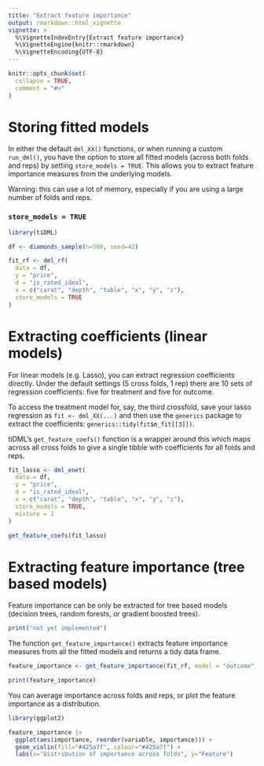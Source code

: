```yaml
---
title: "Extract feature importance"
output: rmarkdown::html_vignette
vignette: >
  %\VignetteIndexEntry{Extract feature importance}
  %\VignetteEngine{knitr::rmarkdown}
  %\VignetteEncoding{UTF-8}
---
```


```r
knitr::opts_chunk$set(
  collapse = TRUE,
  comment = "#>"
)
```
# Storing fitted models

In either the default `dml_XX()` functions, or when running a custom `run_dml()`, you have the option to store all fitted models (across both folds and reps) by setting `store_models = TRUE`. This allows you to extract feature importance measures from the underlying models. 

Warning: this can use a lot of memory, especially if you are using a large number of folds and reps.

### `store_models = TRUE`

```r
library(tiDML)

df <- diamonds_sample(n=500, seed=42)

fit_rf <- dml_rf(
  data = df,
  y = "price",
  d = "is_rated_ideal",
  x = c("carat", "depth", "table", "x", "y", "z"),
  store_models = TRUE
)
```
# Extracting coefficients (linear models)

For linear models (e.g. Lasso), you can extract regression coefficients directly. Under the default settings (5 cross folds, 1 rep) there are 10 sets of regression coefficients: five for treatment and five for outcome. 

To access the treatment model for, say, the third crossfold, save your lasso regression as `fit <- dml_XX(...)` and then use the `generics` package to extract the coefficients: `generics::tidy(fit$m_fit[[3]])`.

tiDML's `get_feature_coefs()` function is a wrapper around this which maps across all cross folds to give a single tibble with coefficients for all folds and reps. 

```r
fit_lasso <- dml_enet(
  data = df,
  y = "price",
  d = "is_rated_ideal",
  x = c("carat", "depth", "table", "x", "y", "z"),
  store_models = TRUE,
  mixture = 1
)

get_feature_coefs(fit_lasso)
```

# Extracting feature importance (tree based models)

Feature importance can be only be extracted for tree based models (decision trees, random forests, or gradient boosted trees). 

```r
print("not yet implemented")
```

The function `get_feature_importance()` extracts feature importance measures from all the fitted models and returns a tidy data frame.

```r
feature_importance <- get_feature_importance(fit_rf, model = "outcome")

print(feature_importance)
```

You can average importance across folds and reps, or plot the feature importance as a distribution.

```r
library(ggplot2)

feature_importance |>
  ggplot(aes(importance, reorder(variable, importance))) +
  geom_violin(fill="#425a7f", colour="#425a7f") +
  labs(x="Distribution of importance across folds", y="Feature")
```

